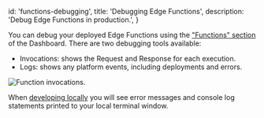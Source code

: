 
  id: 'functions-debugging',
  title: 'Debugging Edge Functions',
  description: 'Debug Edge Functions in production.',
}

You can debug your deployed Edge Functions using the ["Functions" section](https://supabase.com/dashboard/project/_/functions) of the Dashboard. There are two debugging tools available:

- Invocations: shows the Request and Response for each execution.
- Logs: shows any platform events, including deployments and errors.

![Function invocations.](/docs/img/guides/functions/function-logs.png)

When [developing locally](/docs/guides/functions/local-development) you will see error messages and console log statements printed to your local terminal window.


